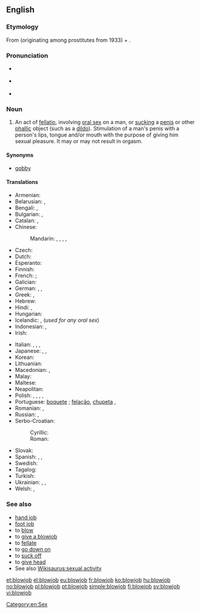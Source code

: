==English==
{{wikipedia}}

===Etymology===
From {{term|blow|blow off|to fellate}} (originating among prostitutes from 1933) + {{term|job}}.

===Pronunciation===
* {{a|UK}} {{IPA|/ˈbləʊdʒɒb/|lang=en}}
* {{a|US}} {{IPA|/ˈbloʊdʒɑb/|lang=en}}
* {{audio|en-us-blowjob.ogg|Audio (US)|lang=en}}

===Noun===
{{en-noun}}

# {{context|sex|slang|lang=en}} An act of [[fellatio]], involving [[oral sex]] on a man, or [[suck]]ing a [[penis]] or other [[phallic]] object (such as a [[dildo]]). Stimulation of a man's penis with a person's lips, tongue and/or mouth with the purpose of giving him sexual pleasure. It may or may not result in orgasm.

====Synonyms====
* [[gobby]] {{qualifier|Australia, New Zealand, slang}}

====Translations====
{{trans-top|the act of fellatio}}
* Armenian: {{t|hy|մինետ|tr=minet}}
* Belarusian: {{t|be|мінет|m|tr=minjét|sc=Cyrl}}, {{t|be|адсос|m|tr=adsós|sc=Cyrl}}
* Bengali: {{t|bn|ব্লোজব|tr=blojôb|sc=Beng}}, {{t|bn|ব্লো-জব|tr=blo-jôb|sc=Beng}}
* Bulgarian: {{t+|bg|свирка|f|tr=svirka}}, {{t|bg|минет|m|tr=minét}}
* Catalan: {{t+|ca|francès|m}}, {{t|ca|mamada|f}}
* Chinese:
*: Mandarin: {{t+|cmn|口交|tr=kǒujiāo|sc=Hani}}, {{t|cmn|吹功|tr=chuī​gōng|sc=Hani}}, {{t|cmn|吹簫|sc=Hani}}, {{t+|cmn|吹箫|tr=chuīxiāo|sc=Hani}}, {{t+|cmn|口淫|tr=kǒuyín|sc=Hani}}
* Czech: {{t|cs|kuřba|f}}
* Dutch: {{t|nl|pijpbeurt}}
* Esperanto: {{t|eo|kaclekado}}
* Finnish: {{t|fi|suihinotto}}
* French: {{t+|fr|fellation|f}}; {{t+|fr|pipe|f}}
* Galician: {{t|gl|mamada|f}}
* German: {{t+|de|Blasen|n}}, {{t|de|Sex auf Französisch|m}}, {{t+|de|Blowjob|m}}
* Greek: {{t+|el|πίπα|f|tr=pípa}}, {{t+|el|τσιμπούκι|tr=tsimpoύki}}
* Hebrew: {{t+|he|מציצה|tr=mtsitsa}}
* Hindi: {{t|hi|शिश्न चूषण|tr=śiśna cūṣaṇ|sc=Deva}}, {{t|hi|मुख-मैथुन|tr=mukha-maithuna|sc=Deva}}
* Hungarian: {{t+|hu|leszopás}}
* Icelandic: {{t|is|tott|n}}, {{t|is|munnmök|n-p}} (''used for any oral sex'')
* Indonesian: {{t|id|fellatio|m}}, {{t|id|blowjob}}
* Irish: {{t|ga|jab diúlta|m}}
{{trans-mid}}
* Italian: {{t+|it|pompino|m}}, {{t+|it|pompa|f}}, {{t+|it|bocchino|m}}, {{t+|it|fellatio|f}}
* Japanese: {{t+|ja|尺八|tr=しゃくはち, shakuhachi}}, {{t|ja|しゃくはち|tr=shakuhachi}}, {{t|ja|フェラ|tr=fera|sc=Jpan}}
* Korean: {{t|ko|구강성교|tr=gugang seong-gyo|sc=Kore}}
* Lithuanian: {{t|lt|čiulpimas|m}}
* Macedonian: {{t|mk|пушење|tr=púšenje}}, {{t|mk|дудлање|n|tr=dúdlanje}}
* Malay: {{t|ms|fellatio|m}}
* Maltese: {{t|mt|irdiegħ}}
* Neapolitan: {{t|nap|bucchino|m}}
* Polish: {{t|pl|ssanie pały|n}} {{qualifier|vulgar}}, {{t|pl|ssanie fiuta|n}} {{qualifier|vulgar}}, {{t|pl|ssanie chuja|n}} {{qualifier|vulgar}}, {{t|pl|obciąganie|n}}, {{t|pl|robienie loda}}
* Portuguese: [[boquete]] {{g|m}}; [[felação]], [[chupeta]] {{g|f}},  {{t|pt|chupada|f}}
* Romanian: {{t|ro|muie|f}}, {{t|ro|mumu|n}}
* Russian: {{t+|ru|минет|m|tr=minét}}, {{t+|ru|отсос|m|tr=otsós}}
* Serbo-Croatian:
*: Cyrillic: {{t|sh|пушење|n|sc=Cyrl}}
*: Roman: {{t|sh|pušenje|n}}
* Slovak: {{qualifier|slang, vulgar}} {{t|sk|fajka|f}}
* Spanish: {{t+|es|francés|m}}, {{t+|es|mamada|f}}, {{t+|es|pete|m}}
* Swedish: {{t+|sv|avsugning|c}}
* Tagalog: {{t|tl|tsupa}}
* Turkish: {{t+|tr|sakso}}
* Ukrainian: {{t|uk|мінєт|m|tr=minjét|sc=Cyrl}}, {{t|uk|мінет|m|tr=minét|sc=Cyrl}}, {{t|uk|відсос|m|tr=vidsós|sc=Cyrl}}
* Welsh: {{t|cy|calasugno|m}}, {{t|cy|calsugno|m}}
{{trans-bottom}}

===See also===
* [[hand job]]
* [[foot job]]
* to [[blow]]
* to [[give a blowjob]]
* to [[fellate]]
* to [[go down on]]
* to [[suck off]]
* to [[give head]]
* See also [[Wikisaurus:sexual activity]]

[[Category:en:Sex]]

[[et:blowjob]]
[[el:blowjob]]
[[eu:blowjob]]
[[fr:blowjob]]
[[ko:blowjob]]
[[hu:blowjob]]
[[no:blowjob]]
[[pl:blowjob]]
[[pt:blowjob]]
[[simple:blowjob]]
[[fi:blowjob]]
[[sv:blowjob]]
[[vi:blowjob]]